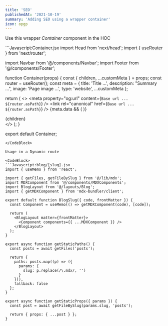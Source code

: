 ```yaml
---
title: 'SEO'
publishedAt: '2021-10-19'
summary: 'Adding SEO using a wrapper container'
icon: opgp
---
```


Use this wrapper _Container_ component in the HOC

<CodeBlock>
```Javascript:Container.jsx
import Head from 'next/head';
import { useRouter } from 'next/router';

import Navbar from '@/components/Navbar';
import Footer from '@/components/Footer';

function Container(props) {
  const { children, ...customMeta } = props;
  const router = useRouter();
  const meta = {
    title: 'Title ...',
    description: "Summary ...",
    image: 'Page image ...',
    type: 'website',
    ...customMeta
  };

  return (
    <>
      <Head>
        <title>{meta.title}</title>
        <meta name="robots" content="follow, index" />
        <meta content={meta.description} name="description" />
        <meta
          property="og:url"
          content={`Base url ... ${router.asPath}`}
        />
        <link
          rel="canonical"
          href={`Base url ... ${router.asPath}`}
        />
        <meta property="og:type" content={meta.type} />
        <meta property="og:site_name" content="Learn NextJS" />
        <meta property="og:description" content={meta.description} />
        <meta property="og:title" content={meta.title} />
        <meta property="og:image" content={meta.image} />
        <meta name="twitter:card" content="summary_large_image" />
        <meta name="twitter:site" content="@learnnextjs" />
        <meta name="twitter:title" content={meta.title} />
        <meta name="twitter.description" content={meta.description} />
        <meta name="twitter:image" content={meta.image} />
        {meta.data && (
          <meta property="article:published_time" content={meta.date} />
        )}
      </Head>
      <Navbar />
      <main>{children}</main>
      <Footer />
    </>
  );
}

export default Container;
```
</CodeBlock>

Usage in a Dynamic route

<CodeBlock>
```Javascript:blog/[slug].jsx
import { useMemo } from 'react';

import { getFiles, getFileBySlug } from '@/lib/mdx';
import MDXComponent from '@/components/MDXComponents';
import BlogLayout from '@/layouts/Blog';
import { getMDXComponent } from 'mdx-bundler/client';

export default function BlogSlug({ code, frontMatter }) {
  const Component = useMemo(() => getMDXComponent(code), [code]);

  return (
    <BlogLayout matter={frontMatter}>
      <Component components={{ ...MDXComponent }} />
    </BlogLayout>
  );
}

export async function getStaticPaths() {
  const posts = await getFiles('posts');

  return {
    paths: posts.map((p) => ({
      params: {
        slug: p.replace(/\.mdx/, '')
      }
    })),
    fallback: false
  };
}

export async function getStaticProps({ params }) {
  const post = await getFileBySlug(params.slug, 'posts');

  return { props: { ...post } };
}

```
</CodeBlock>